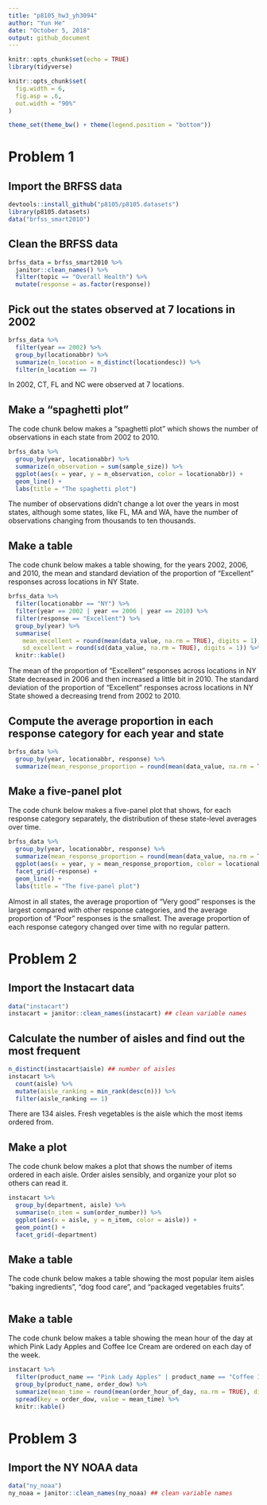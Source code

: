 ```yaml
---
title: "p8105_hw3_yh3094"
author: "Yun He"
date: "October 5, 2018"
output: github_document
---
```


```r
knitr::opts_chunk$set(echo = TRUE)
library(tidyverse)

knitr::opts_chunk$set(
  fig.width = 6,
  fig.asp = .6,
  out.width = "90%"
)

theme_set(theme_bw() + theme(legend.position = "bottom"))
```

# Problem 1

## Import the BRFSS data

```r
devtools::install_github("p8105/p8105.datasets")
library(p8105.datasets)
data("brfss_smart2010")
```

## Clean the BRFSS data

```r
brfss_data = brfss_smart2010 %>% 
  janitor::clean_names() %>% 
  filter(topic == "Overall Health") %>% 
  mutate(response = as.factor(response))
```

## Pick out the states observed at 7 locations in 2002

```r
brfss_data %>% 
  filter(year == 2002) %>% 
  group_by(locationabbr) %>% 
  summarize(n_location = n_distinct(locationdesc)) %>%
  filter(n_location == 7)
```

In 2002, CT, FL and NC were observed at 7 locations.

## Make a “spaghetti plot” 

The code chunk below makes a “spaghetti plot” which shows the number of observations in each state from 2002 to 2010.

```r
brfss_data %>% 
  group_by(year, locationabbr) %>% 
  summarize(n_observation = sum(sample_size)) %>% 
  ggplot(aes(x = year, y = n_observation, color = locationabbr)) +
  geom_line() +
  labs(title = "The spaghetti plot")
```

The number of observations didn't change a lot over the years in most states, although some states, like FL, MA and WA, have the number of observations changing from thousands to ten thousands. 

## Make a table

The code chunk below makes a table showing, for the years 2002, 2006, and 2010, the mean and standard deviation of the proportion of “Excellent” responses across locations in NY State.

```r
brfss_data %>% 
  filter(locationabbr == "NY") %>% 
  filter(year == 2002 | year == 2006 | year == 2010) %>% 
  filter(response == "Excellent") %>% 
  group_by(year) %>% 
  summarise(
    mean_excellent = round(mean(data_value, na.rm = TRUE), digits = 1), 
    sd_excellent = round(sd(data_value, na.rm = TRUE), digits = 1)) %>%
  knitr::kable()
```

The mean of the proportion of “Excellent” responses across locations in NY State decreased in 2006 and then increased a little bit in 2010. The standard deviation of the proportion of “Excellent” responses across locations in NY State showed a decreasing trend from 2002 to 2010.

## Compute the average proportion in each response category for each year and state

```r
brfss_data %>% 
  group_by(year, locationabbr, response) %>% 
  summarize(mean_response_proportion = round(mean(data_value, na.rm = TRUE), digits = 1)) 
```

## Make a five-panel plot

The code chunk below makes a five-panel plot that shows, for each response category separately, the distribution of these state-level averages over time.

```r
brfss_data %>% 
  group_by(year, locationabbr, response) %>% 
  summarize(mean_response_proportion = round(mean(data_value, na.rm = TRUE), digits = 1)) %>% 
  ggplot(aes(x = year, y = mean_response_proportion, color = locationabbr)) +
  facet_grid(~response) +
  geom_line() +
  labs(title = "The five-panel plot")
```

Almost in all states, the average proportion of “Very good” responses is the largest compared with other response categories, and the average proportion of “Poor” responses is the smallest. The average proportion of each response category changed over time with no regular pattern. 

# Problem 2

## Import the Instacart data

```r
data("instacart")
instacart = janitor::clean_names(instacart) ## clean variable names
```

## Calculate the number of aisles and find out the most frequent

```r
n_distinct(instacart$aisle) ## number of aisles
instacart %>% 
  count(aisle) %>% 
  mutate(aisle_ranking = min_rank(desc(n))) %>% 
  filter(aisle_ranking == 1)
```

There are 134 aisles. Fresh vegetables is the aisle which the most items ordered from.

## Make a plot

The code chunk below makes a plot that shows the number of items ordered in each aisle. Order aisles sensibly, and organize your plot so others can read it.

```r
instacart %>% 
  group_by(department, aisle) %>% 
  summarise(n_item = sum(order_number)) %>% 
  ggplot(aes(x = aisle, y = n_item, color = aisle)) +
  geom_point() +
  facet_grid(~department)
```

## Make a table 

The code chunk below makes a table showing the most popular item aisles “baking ingredients”, “dog food care”, and “packaged vegetables fruits”.

```r
  
```

## Make a table 

The code chunk below makes a table showing the mean hour of the day at which Pink Lady Apples and Coffee Ice Cream are ordered on each day of the week.

```r
instacart %>% 
  filter(product_name == "Pink Lady Apples" | product_name == "Coffee Ice Cream") %>%
  group_by(product_name, order_dow) %>% 
  summarize(mean_time = round(mean(order_hour_of_day, na.rm = TRUE), digits = 1)) %>% 
  spread(key = order_dow, value = mean_time) %>% 
  knitr::kable()
```


# Problem 3

## Import the NY NOAA data

```r
data("ny_noaa")
ny_noaa = janitor::clean_names(ny_noaa) ## clean variable names
```


